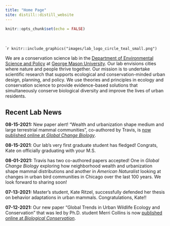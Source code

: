 ```yaml
---
title: "Home Page"
site: distill::distill_website
---
```


```r
knitr::opts_chunk$set(echo = FALSE)
```

<style>
d-title, d-byline {
  display: none
}
</style>

<br>

````r
knitr::include_graphics("images/lab_logo_circle_teal_small.png")
```

We are a conservation science lab in the [Department of Environmental Science and Policy](https://science.gmu.edu/academics/departments-units/environmental-science-policy) at [George Mason University](https://www2.gmu.edu/). Our lab envisions cities where nature and people thrive together. Our mission is to undertake scientific research that supports ecological and conservation-minded urban design, planning, and policy. We use theories and principles in ecology and conservation science to provide evidence-based solutions that simultaneously conserve biological diversity and improve the lives of urban residents.

<h2>Recent Lab News</h2>

**08-15-2021:** New paper alert! "Wealth and urbanization shape medium and large terrestrial mammal communities", co-authored by Travis, is [now published online at *Global Change Biology*](https://onlinelibrary.wiley.com/doi/full/10.1111/gcb.15800).

**08-15-2021**: Our lab's very first graduate student has fledged! Congrats, Kate on officially graduating with your M.S.

**08-01-2021:** Travis has two co-authored papers accepted! One in *Global Change Biology* exploring how neighborhood wealth and urbanization shape mammal distributions and another in *American Naturalist* looking at changes in urban bird communities in Chicago over the last 100 years. We look forward to sharing soon!

**07-13-2021:** Master's student, Kate Ritzel, successfully defended her thesis on behavior adaptations in urban mammals. Congratulations, Kate!!

**07-12-2021:** Our new paper "Global Trends in Urban Wildlife Ecology and Conservation" that was led by Ph.D. student Merri Collins is now [published online at *Biological Conservation*](https://authors.elsevier.com/c/1dNnj1R~eL863).
